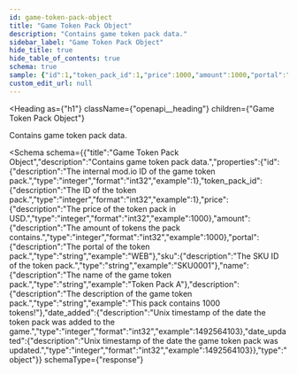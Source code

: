 ```yaml
---
id: game-token-pack-object
title: "Game Token Pack Object"
description: "Contains game token pack data."
sidebar_label: "Game Token Pack Object"
hide_title: true
hide_table_of_contents: true
schema: true
sample: {"id":1,"token_pack_id":1,"price":1000,"amount":1000,"portal":"WEB","sku":"SKU0001","name":"Token Pack A","description":"This pack contains 1000 tokens!","date_added":1492564103,"date_updated":1492564103}
custom_edit_url: null
---
```



<Heading
  as={"h1"}
  className={"openapi__heading"}
  children={"Game Token Pack Object"}
>
</Heading>



Contains game token pack data.

<Schema
  schema={{"title":"Game Token Pack Object","description":"Contains game token pack data.","properties":{"id":{"description":"The internal mod.io ID of the game token pack.","type":"integer","format":"int32","example":1},"token_pack_id":{"description":"The ID of the token pack.","type":"integer","format":"int32","example":1},"price":{"description":"The price of the token pack in USD.","type":"integer","format":"int32","example":1000},"amount":{"description":"The amount of tokens the pack contains.","type":"integer","format":"int32","example":1000},"portal":{"description":"The portal of the token pack.","type":"string","example":"WEB"},"sku":{"description":"The SKU ID of the token pack.","type":"string","example":"SKU0001"},"name":{"description":"The name of the game token pack.","type":"string","example":"Token Pack A"},"description":{"description":"The description of the game token pack.","type":"string","example":"This pack contains 1000 tokens!"},"date_added":{"description":"Unix timestamp of the date the token pack was added to the game.","type":"integer","format":"int32","example":1492564103},"date_updated":{"description":"Unix timestamp of the date the game token pack was updated.","type":"integer","format":"int32","example":1492564103}},"type":"object"}}
  schemaType={"response"}
>
  
</Schema>
            